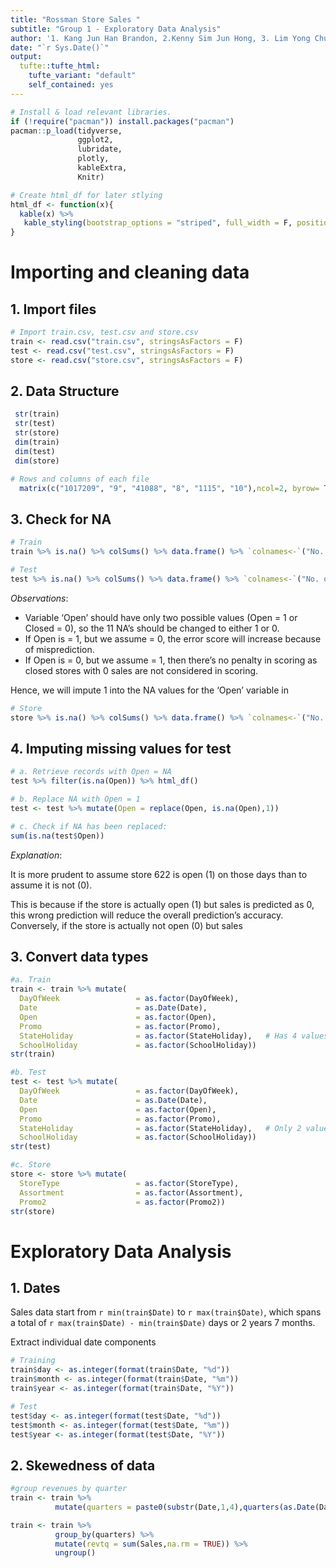 ```yaml
---
title: "Rossman Store Sales "
subtitle: "Group 1 - Exploratory Data Analysis"
author: '1. Kang Jun Han Brandon, 2.Kenny Sim Jun Hong, 3. Lim Yong Chuan,  4. Tan Soon Wei,  5. Teo Xiangquan Martin'
date: "`r Sys.Date()`"
output:
  tufte::tufte_html: 
    tufte_variant: "default"
    self_contained: yes
---
```

```r
# Install & load relevant libraries. 
if (!require("pacman")) install.packages("pacman")
pacman::p_load(tidyverse, 
               ggplot2,
               lubridate, 
               plotly,
               kableExtra,
               Knitr)

# Create html_df for later stlying
html_df <- function(x){
  kable(x) %>%
   kable_styling(bootstrap_options = "striped", full_width = F, position = "left")
}
```

# Importing and cleaning data
## 1. Import files
``` r
# Import train.csv, test.csv and store.csv
train <- read.csv("train.csv", stringsAsFactors = F)
test <- read.csv("test.csv", stringsAsFactors = F)
store <- read.csv("store.csv", stringsAsFactors = F)
```

## 2. Data Structure
```r
 str(train)
 str(test)
 str(store)
 dim(train)
 dim(test)
 dim(store)
```
 
```r
# Rows and columns of each file
  matrix(c("1017209", "9", "41088", "8", "1115", "10"),ncol=2, byrow= TRUE)                                             %>% as.data.frame() %>% `row.names<-`(c("Train", "Test", "Store"))                                                %>% `colnames<-`(c("No. of Rows", "No. of Columns")) %>% html_df
```

## 3. Check for NA 
```r
# Train 
train %>% is.na() %>% colSums() %>% data.frame() %>% `colnames<-`("No. of NAs") %>% html_df

# Test 
test %>% is.na() %>% colSums() %>% data.frame() %>% `colnames<-`("No. of NAs") %>% html_df %>% row_spec(5, bold = T, color = "red")
```

_Observations_:

+ Variable 'Open' should have only two possible values (Open = 1 or Closed = 0), so the 11 NA's should be changed to either 1 or 0.
+ If Open is = 1, but we assume = 0, the error score will increase because of misprediction.
+ If Open is = 0, but we assume = 1, then there's no penalty in scoring as closed stores with 0 sales are not considered in scoring. 

Hence, we will impute 1 into the NA values for the 'Open' variable in

```r
# Store
store %>% is.na() %>% colSums() %>% data.frame() %>% `colnames<-`("No. of NAs") %>% html_df
```



## 4. Imputing missing values for test
``` r
# a. Retrieve records with Open = NA
test %>% filter(is.na(Open)) %>% html_df()

# b. Replace NA with Open = 1
test <- test %>% mutate(Open = replace(Open, is.na(Open),1))

# c. Check if NA has been replaced:
sum(is.na(test$Open))
```
_Explanation_:

It is more prudent to assume store 622 is open (1) on those days than to assume it is not (0). 

This is because if the store is actually open (1) but sales is predicted as 0, this wrong prediction will reduce the overall prediction's accuracy. Conversely, if the store is actually not open (0) but sales



## 3. Convert data types
``` r
#a. Train
train <- train %>% mutate(
  DayOfWeek                 = as.factor(DayOfWeek),
  Date                      = as.Date(Date),
  Open                      = as.factor(Open),
  Promo                     = as.factor(Promo), 
  StateHoliday              = as.factor(StateHoliday),   # Has 4 values!
  SchoolHoliday             = as.factor(SchoolHoliday))
str(train)

#b. Test
test <- test %>% mutate(
  DayOfWeek                 = as.factor(DayOfWeek),
  Date                      = as.Date(Date),
  Open                      = as.factor(Open),
  Promo                     = as.factor(Promo),
  StateHoliday              = as.factor(StateHoliday),   # Only 2 values! What're the state holidays?
  SchoolHoliday             = as.factor(SchoolHoliday))
str(test)

#c. Store
store <- store %>% mutate(
  StoreType                 = as.factor(StoreType),
  Assortment                = as.factor(Assortment),
  Promo2                    = as.factor(Promo2))
str(store)

```


# Exploratory Data Analysis
## 1. Dates
Sales data start from `r min(train$Date)` to `r max(train$Date)`, which spans a total of `r max(train$Date) - min(train$Date)` days or 2 years 7 months.

Extract individual date components 
```r
# Training
train$day <- as.integer(format(train$Date, "%d"))
train$month <- as.integer(format(train$Date, "%m"))
train$year <- as.integer(format(train$Date, "%Y"))

# Test
test$day <- as.integer(format(test$Date, "%d"))
test$month <- as.integer(format(test$Date, "%m"))
test$year <- as.integer(format(test$Date, "%Y"))
```

## 2. Skewedness of data
```r
#group revenues by quarter
train <- train %>%
          mutate(quarters = paste0(substr(Date,1,4),quarters(as.Date(Date))))

train <- train %>% 
          group_by(quarters) %>%
          mutate(revtq = sum(Sales,na.rm = TRUE)) %>%
          ungroup()
```


          
